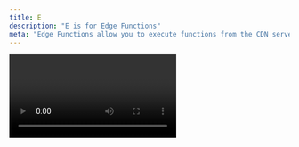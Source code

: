 ```yaml
---
title: E
description: "E is for Edge Functions"
meta: "Edge Functions allow you to execute functions from the CDN server closest to the user. You can write them using JavaScript or TypeScript."
---
```


<Video id="z9kut0uXDxM" />

A CDN or content delivery network is a global network of servers optimized for serving static assets to users. Edge Functions allow you to execute functions from the CDN server closest to the user. Edge Functions are very much like serverless functions. You can write them using JavaScript or TypeScript. On Netlify, they are powered by Deno, an open source runtime built on web standards.